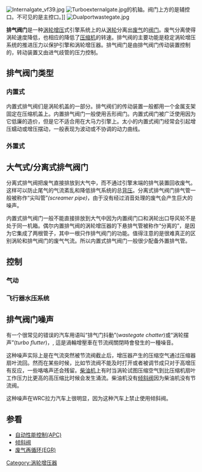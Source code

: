 [[File:Internalgate_vf39.jpg|thumb]]
[[File:Turboexternalgate.jpg|thumb]]的机轴。阀门上方的是辅控口。不可见的是主控口。]]
[[File:Dualportwastegate.jpg|thumb]]

'''排气阀门'''是一种[[涡轮增压|涡轮增压]]式引擎系统上的从[[涡轮|涡轮]]分离出[[废气|废气]]的[[阀门|阀门]]。废气分离使得涡轮速度降低，也相应的降低了[[空气压缩机|压缩机]]的转速。排气阀的主要功能是稳定涡轮增压系统的推进压力以保护引擎和涡轮增压器。排气阀门是由排气阀门传动装置控制的，转动装置又由进气歧管的压力控制。

== 排气阀门类型 ==
=== 内置式 ===
内置式排气阀们是涡轮机盖的一部分。排气阀们的传动装置一般都用一个金属支架固定在压缩机盖上。内置排气阀门一般使用舌形阀门。内置式阀门被广泛使用因为它低廉的造价，但是它不适合用在大马力引擎上。太小的内置式阀门经常会引起增压蠕动或增压摆动，一般表现为波动或不协调的动力曲线。

=== 外置式 ===

== 大气式/分离式排气阀门 ==
分离式排气阀把废气直接排放到大气中，而不通过引擎末端的排气装置回收废气。这样可以防止尾气的气流紊乱和降低排气系统的总[[背压|背压]]。分离式排气阀门排气管一般被称作“尖叫管”''(screamer pipe)''，由于没有经过消音处理的废气会产生巨大的噪声。 

内置式排气阀门一般不能直接排放到大气中因为内置阀门口和涡轮出口导风轮不是处于同一机箱。偶尔内置排气阀的涡轮增压器的下悬排气管被称作“分离的”，是因为它集成了两根管子，其中一根只作排气阀门的功能。值得注意的是很难真正的区别涡轮和排气阀门的废气气流。所以内置式排气阀门一般很少配备外置排气管。

== 控制 ==
=== 气动 ===

=== 飞行器水压系统 ===

== 排气阀门噪声 ==
有一个很常见的错误的汽车用语叫“排气门抖動”(''wastegate chatter'')或“涡轮摆声”(''turbo flutter'')，, 這是渦輪增壓車在节流阀關閉時會發生的一種噪音。

这种噪声实际上是在气流突然被节流阀截止后，增压器产生的压缩空气通过压缩器扇叶流回。然而在某些时候，比如节流阀不能及时打开或者被调节成只对于高增压有反应，一些咯咯声还会残留。[[柴油机|柴油机]]上有时当涡轮试图压缩空气到比压缩机扇叶工作压力比更高的高压缩比时候会发生涌流。柴油机没有[[倾斜阀|倾斜阀]]因为柴油机没有节流阀。

这种噪声在WRC拉力汽车上很明显，因为这种汽车上禁止使用倾斜阀。

==参看==
*[[自动性能控制|自动性能控制(APC)]]
*[[倾斜阀|倾斜阀]]
*[[废气再循环|废气再循环(EGR)]]

[[Category:涡轮增压器|Category:涡轮增压器]]